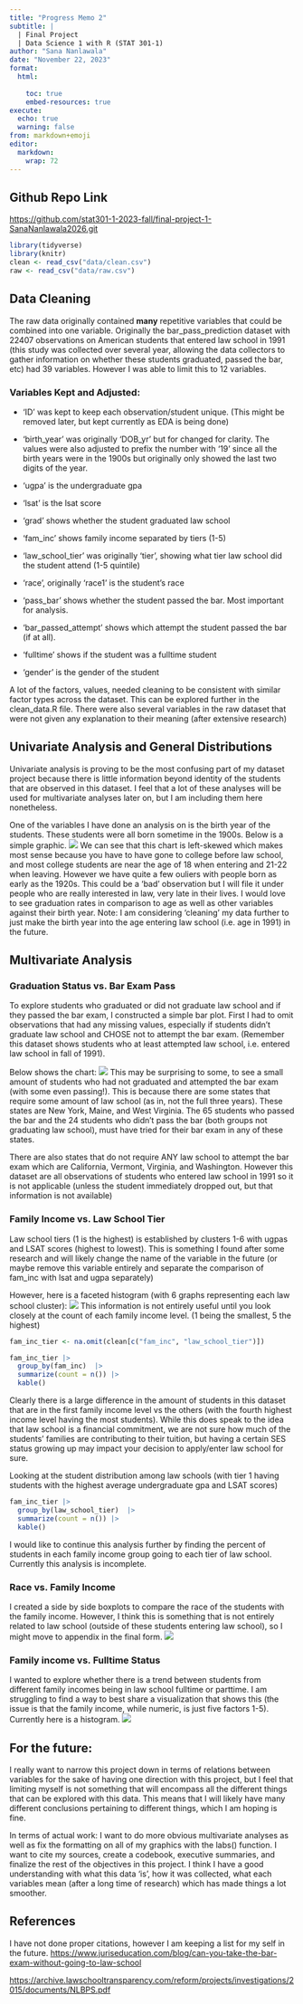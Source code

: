 ```yaml
---
title: "Progress Memo 2"
subtitle: |
  | Final Project 
  | Data Science 1 with R (STAT 301-1)
author: "Sana Nanlawala"
date: "November 22, 2023"
format:
  html:
    
    toc: true
    embed-resources: true
execute:
  echo: true
  warning: false
from: markdown+emoji 
editor: 
  markdown: 
    wrap: 72
---
```


## Github Repo Link

<https://github.com/stat301-1-2023-fall/final-project-1-SanaNanlawala2026.git>

```r
library(tidyverse)
library(knitr)
clean <- read_csv("data/clean.csv")
raw <- read_csv("data/raw.csv")
```

## Data Cleaning

The raw data originally contained **many** repetitive variables that
could be combined into one variable. Originally the bar_pass_prediction
dataset with 22407 observations on American students that entered law
school in 1991 (this study was collected over several year, allowing the data collectors to gather information on whether these students
graduated, passed the bar, etc) had 39 variables. However I was able to
limit this to 12 variables.

### Variables Kept and Adjusted:

-   'ID' was kept to keep each observation/student unique. (This might
    be removed later, but kept currently as EDA is being done)

-   'birth_year' was originally 'DOB_yr' but for changed for clarity.
    The values were also adjusted to prefix the number with '19' since
    all the birth years were in the 1900s but originally only showed the
    last two digits of the year.

-   'ugpa' is the undergraduate gpa

-   'lsat' is the lsat score

-   'grad' shows whether the student graduated law school

-   'fam_inc' shows family income separated by tiers (1-5)

-   'law_school_tier' was originally 'tier', showing what tier law
    school did the student attend (1-5 quintile)

-   'race', originally 'race1' is the student's race

-   'pass_bar' shows whether the student passed the bar. Most important
    for analysis.

-   'bar_passed_attempt' shows which attempt the student passed the bar
    (if at all).

-   'fulltime' shows if the student was a fulltime student

-   'gender' is the gender of the student

A lot of the factors, values, needed cleaning to be consistent with
similar factor types across the dataset. This can be explored further in
the clean_data.R file. There were also several variables in the raw
dataset that were not given any explanation to their meaning (after
extensive research)

## Univariate Analysis and General Distributions

Univariate analysis is proving to be the most confusing part of my dataset project because there is little information beyond identity of the students that are observed in this dataset. I feel that a lot of these analyses will be used for multivariate analyses later on, but I am including them here nonetheless. 

One of the variables I have done an analysis on is the birth year of the students. These students were all born sometime in the 1900s. Below is a simple graphic.
![](plots/birth_year_distribution.png)
We can see that this chart is left-skewed which makes most sense because you have to have gone to college before law school, and most college students are near the age of 18 when entering and 21-22 when leaving. However we have quite a few ouliers with people born as early as the 1920s. This could be a 'bad' observation but I will file it under people who are really interested in law, very late in their lives. I would love to see graduation rates in comparison to age as well as other variables against their birth year. 
Note: I am considering 'cleaning' my data further to just make the birth year into the age entering law school (i.e. age in 1991) in the future. 

## Multivariate Analysis

### Graduation Status vs. Bar Exam Pass

To explore students who graduated or did not graduate law school and if
they passed the bar exam, I constructed a simple bar plot. First I had
to omit observations that had any missing values, especially if students
didn't graduate law school and CHOSE not to attempt the bar exam.
(Remember this dataset shows students who at least attempted law school,
i.e. entered law school in fall of 1991).

Below shows the chart: 
![](plots/grad_bar_distribution.png) 
This may be
surprising to some, to see a small amount of students who had not
graduated and attempted the bar exam (with some even passing!). This is
because there are some states that require some amount of law school (as
in, not the full three years). These states are New York, Maine, and
West Virginia. The 65 students who passed the bar and the 24 students
who didn't pass the bar (both groups not graduating law school), must
have tried for their bar exam in any of these states.

There are also states that do not require ANY law school to attempt the
bar exam which are California, Vermont, Virginia, and Washington.
However this dataset are all observations of students who entered law
school in 1991 so it is not applicable (unless the student immediately
dropped out, but that information is not available)

### Family Income vs. Law School Tier

Law school tiers (1 is the highest) is established by clusters 1-6 with
ugpas and LSAT scores (highest to lowest). This is something I found
after some research and will likely change the name of the variable in
the future (or maybe remove this variable entirely and separate the
comparison of fam_inc with lsat and ugpa separately)

However, here is a faceted histogram (with 6 graphs representing each
law school cluster): ![](plots/fam_inc_tier_distribution.png) This
information is not entirely useful until you look closely at the count
of each family income level. (1 being the smallest, 5 the highest)

```r
fam_inc_tier <- na.omit(clean[c("fam_inc", "law_school_tier")])

fam_inc_tier |> 
  group_by(fam_inc)  |> 
  summarize(count = n()) |> 
  kable()
```

Clearly there is a large difference in the amount of students in this
dataset that are in the first family income level vs the others (with
the fourth highest income level having the most students). While this
does speak to the idea that law school is a financial commitment, we are
not sure how much of the students' families are contributing to their
tuition, but having a certain SES status growing up may impact your
decision to apply/enter law school for sure.

Looking at the student distribution among law schools (with tier 1 having students with the highest average undergraduate gpa and LSAT scores)
```r
fam_inc_tier |> 
  group_by(law_school_tier)  |> 
  summarize(count = n()) |> 
  kable()
```

I would like to continue this analysis further by finding the percent of students in each family income group going to each tier of law school. Currently this analysis is incomplete. 

### Race vs. Family Income 
I created a side by side boxplots to compare the race of the students with the family income. However, I think this is something that is not entirely related to law school (outside of these students entering law school), so I might move to appendix in the final form. 
![](plots/race_fam_inc_distribution.png)

### Family income vs. Fulltime Status
I wanted to explore whether there is a trend between students from different family incomes being in law school fulltime or parttime. 
I am struggling to find a way to best share a visualization that shows this (the issue is that the family income, while numeric, is just five factors 1-5). Currently here is a histogram.
![](plots/fulltime_fam_inc.png)

## For the future:

I really want to narrow this project down in terms of relations between variables for the sake of having one direction with this project, but I feel that limiting myself is not something that will encompass all the different things that can be explored with this data. This means that I will likely have many different conclusions pertaining to different things, which I am hoping is fine. 

In terms of actual work: 
I want to do more obvious multivariate analyses as well as fix the formatting on all of my graphics with the labs() function. I want to cite my sources, create a codebook, executive summaries, and finalize the rest of the objectives in this project. I think I have a good understanding with what this data 'is', how it was collected, what each variables mean (after a long time of research) which has made things a lot smoother. 

## References

I have not done proper citations, however I am keeping a list for my
self in the future.
<https://www.juriseducation.com/blog/can-you-take-the-bar-exam-without-going-to-law-school>

<https://archive.lawschooltransparency.com/reform/projects/investigations/2015/documents/NLBPS.pdf>
